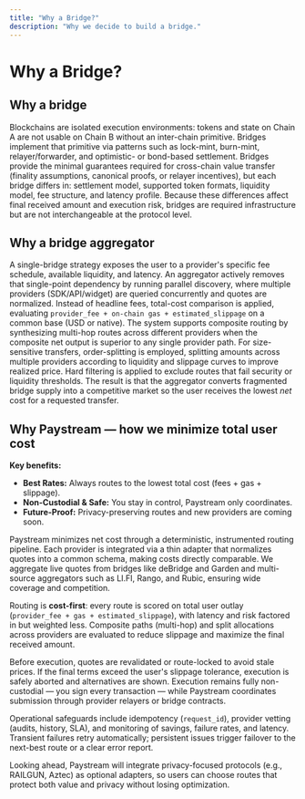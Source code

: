 ```yaml
---
title: "Why a Bridge?"
description: "Why we decide to build a bridge."
---
```


# Why a Bridge?

## Why a bridge  

Blockchains are isolated execution environments: tokens and state on Chain A are not usable on Chain B without an inter-chain primitive. Bridges implement that primitive via patterns such as lock-mint, burn-mint, relayer/forwarder, and optimistic- or bond-based settlement. Bridges provide the minimal guarantees required for cross-chain value transfer (finality assumptions, canonical proofs, or relayer incentives), but each bridge differs in: settlement model, supported token formats, liquidity model, fee structure, and latency profile. Because these differences affect final received amount and execution risk, bridges are required infrastructure but are not interchangeable at the protocol level.

## Why a bridge aggregator  

A single-bridge strategy exposes the user to a provider's specific fee schedule, available liquidity, and latency. An aggregator actively removes that single-point dependency by running parallel discovery, where multiple providers (SDK/API/widget) are queried concurrently and quotes are normalized. Instead of headline fees, total-cost comparison is applied, evaluating `provider_fee + on-chain gas + estimated_slippage` on a common base (USD or native). The system supports composite routing by synthesizing multi-hop routes across different providers when the composite net output is superior to any single provider path. For size-sensitive transfers, order-splitting is employed, splitting amounts across multiple providers according to liquidity and slippage curves to improve realized price. Hard filtering is applied to exclude routes that fail security or liquidity thresholds. The result is that the aggregator converts fragmented bridge supply into a competitive market so the user receives the lowest *net* cost for a requested transfer.

## Why Paystream — how we minimize total user cost

**Key benefits:**

* **Best Rates:** Always routes to the lowest total cost (fees + gas + slippage).
* **Non-Custodial & Safe:** You stay in control, Paystream only coordinates.
* **Future-Proof:** Privacy-preserving routes and new providers are coming soon.

Paystream minimizes net cost through a deterministic, instrumented routing pipeline. Each provider is integrated via a thin adapter that normalizes quotes into a common schema, making costs directly comparable. We aggregate live quotes from bridges like deBridge and Garden and multi-source aggregators such as LI.FI, Rango, and Rubic, ensuring wide coverage and competition.

Routing is **cost-first**: every route is scored on total user outlay (`provider_fee + gas + estimated_slippage`), with latency and risk factored in but weighted less. Composite paths (multi-hop) and split allocations across providers are evaluated to reduce slippage and maximize the final received amount.

Before execution, quotes are revalidated or route-locked to avoid stale prices. If the final terms exceed the user's slippage tolerance, execution is safely aborted and alternatives are shown. Execution remains fully non-custodial — you sign every transaction — while Paystream coordinates submission through provider relayers or bridge contracts.

Operational safeguards include idempotency (`request_id`), provider vetting (audits, history, SLA), and monitoring of savings, failure rates, and latency. Transient failures retry automatically; persistent issues trigger failover to the next-best route or a clear error report.

Looking ahead, Paystream will integrate privacy-focused protocols (e.g., RAILGUN, Aztec) as optional adapters, so users can choose routes that protect both value and privacy without losing optimization.
